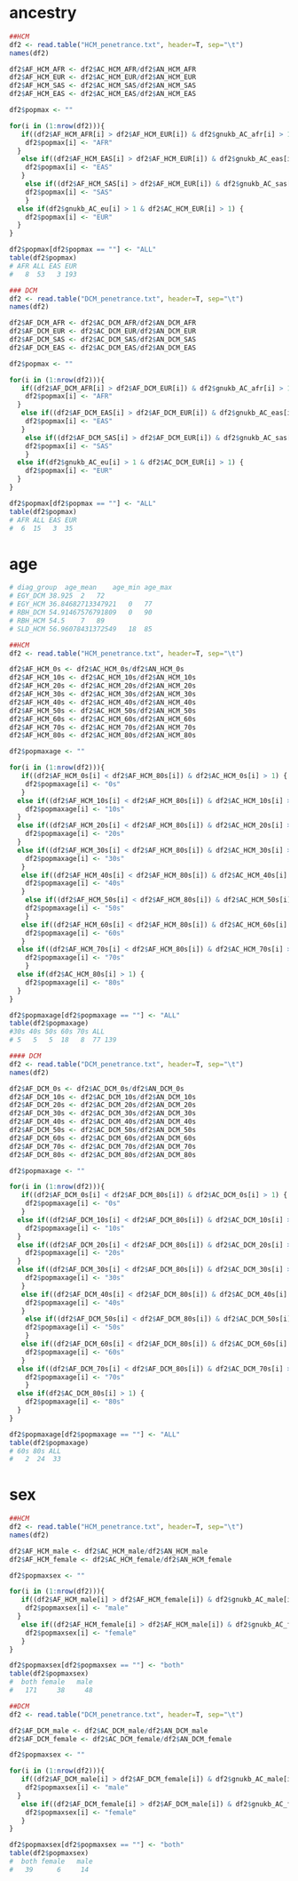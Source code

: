 # ancestry

```r
##HCM
df2 <- read.table("HCM_penetrance.txt", header=T, sep="\t")
names(df2)

df2$AF_HCM_AFR <- df2$AC_HCM_AFR/df2$AN_HCM_AFR
df2$AF_HCM_EUR <- df2$AC_HCM_EUR/df2$AN_HCM_EUR
df2$AF_HCM_SAS <- df2$AC_HCM_SAS/df2$AN_HCM_SAS
df2$AF_HCM_EAS <- df2$AC_HCM_EAS/df2$AN_HCM_EAS

df2$popmax <- ""

for(i in (1:nrow(df2))){
   if((df2$AF_HCM_AFR[i] > df2$AF_HCM_EUR[i]) & df2$gnukb_AC_afr[i] > 1 & df2$AC_HCM_AFR[i] > 1) {
    df2$popmax[i] <- "AFR"
  }
   else if((df2$AF_HCM_EAS[i] > df2$AF_HCM_EUR[i]) & df2$gnukb_AC_eas[i] > 1 & df2$AC_HCM_EAS[i] > 1) {
    df2$popmax[i] <- "EAS"
   }
    else if((df2$AF_HCM_SAS[i] > df2$AF_HCM_EUR[i]) & df2$gnukb_AC_sas[i] > 1 & df2$AC_HCM_SAS[i] > 1) {
    df2$popmax[i] <- "SAS"
    }
  else if(df2$gnukb_AC_eu[i] > 1 & df2$AC_HCM_EUR[i] > 1) {
    df2$popmax[i] <- "EUR"
  }
}

df2$popmax[df2$popmax == ""] <- "ALL"
table(df2$popmax)
# AFR ALL EAS EUR 
#   8  53   3 193 

### DCM
df2 <- read.table("DCM_penetrance.txt", header=T, sep="\t")
names(df2)

df2$AF_DCM_AFR <- df2$AC_DCM_AFR/df2$AN_DCM_AFR
df2$AF_DCM_EUR <- df2$AC_DCM_EUR/df2$AN_DCM_EUR
df2$AF_DCM_SAS <- df2$AC_DCM_SAS/df2$AN_DCM_SAS
df2$AF_DCM_EAS <- df2$AC_DCM_EAS/df2$AN_DCM_EAS

df2$popmax <- ""

for(i in (1:nrow(df2))){
   if((df2$AF_DCM_AFR[i] > df2$AF_DCM_EUR[i]) & df2$gnukb_AC_afr[i] > 1 & df2$AC_DCM_AFR[i] > 1) {
    df2$popmax[i] <- "AFR"
  }
   else if((df2$AF_DCM_EAS[i] > df2$AF_DCM_EUR[i]) & df2$gnukb_AC_eas[i] > 1 & df2$AC_DCM_EAS[i] > 1) {
    df2$popmax[i] <- "EAS"
   }
    else if((df2$AF_DCM_SAS[i] > df2$AF_DCM_EUR[i]) & df2$gnukb_AC_sas[i] > 1 & df2$AC_DCM_SAS[i] > 1) {
    df2$popmax[i] <- "SAS"
    }
  else if(df2$gnukb_AC_eu[i] > 1 & df2$AC_DCM_EUR[i] > 1) {
    df2$popmax[i] <- "EUR"
  }
}

df2$popmax[df2$popmax == ""] <- "ALL"
table(df2$popmax)
# AFR ALL EAS EUR 
#  6  15   3  35 
```

# age

```r
# diag_group  age_mean    age_min age_max
# EGY_DCM 38.925  2   72
# EGY_HCM 36.84682713347921   0   77
# RBH_DCM 54.91467576791809   0   90
# RBH_HCM 54.5    7   89
# SLD_HCM 56.96078431372549   18  85

##HCM
df2 <- read.table("HCM_penetrance.txt", header=T, sep="\t")

df2$AF_HCM_0s <- df2$AC_HCM_0s/df2$AN_HCM_0s
df2$AF_HCM_10s <- df2$AC_HCM_10s/df2$AN_HCM_10s
df2$AF_HCM_20s <- df2$AC_HCM_20s/df2$AN_HCM_20s
df2$AF_HCM_30s <- df2$AC_HCM_30s/df2$AN_HCM_30s
df2$AF_HCM_40s <- df2$AC_HCM_40s/df2$AN_HCM_40s
df2$AF_HCM_50s <- df2$AC_HCM_50s/df2$AN_HCM_50s
df2$AF_HCM_60s <- df2$AC_HCM_60s/df2$AN_HCM_60s
df2$AF_HCM_70s <- df2$AC_HCM_70s/df2$AN_HCM_70s
df2$AF_HCM_80s <- df2$AC_HCM_80s/df2$AN_HCM_80s

df2$popmaxage <- ""

for(i in (1:nrow(df2))){
   if((df2$AF_HCM_0s[i] < df2$AF_HCM_80s[i]) & df2$AC_HCM_0s[i] > 1) {
    df2$popmaxage[i] <- "0s"
   }
  else if((df2$AF_HCM_10s[i] < df2$AF_HCM_80s[i]) & df2$AC_HCM_10s[i] > 1) {
    df2$popmaxage[i] <- "10s"
  }
  else if((df2$AF_HCM_20s[i] < df2$AF_HCM_80s[i]) & df2$AC_HCM_20s[i] > 1) {
    df2$popmaxage[i] <- "20s"
  }
  else if((df2$AF_HCM_30s[i] < df2$AF_HCM_80s[i]) & df2$AC_HCM_30s[i] > 1) {
    df2$popmaxage[i] <- "30s"
   }
   else if((df2$AF_HCM_40s[i] < df2$AF_HCM_80s[i]) & df2$AC_HCM_40s[i] > 1) {
    df2$popmaxage[i] <- "40s"
   }
    else if((df2$AF_HCM_50s[i] < df2$AF_HCM_80s[i]) & df2$AC_HCM_50s[i] > 1) {
    df2$popmaxage[i] <- "50s"
    }
   else if((df2$AF_HCM_60s[i] < df2$AF_HCM_80s[i]) & df2$AC_HCM_60s[i] > 1) {
    df2$popmaxage[i] <- "60s"
   }
  else if((df2$AF_HCM_70s[i] < df2$AF_HCM_80s[i]) & df2$AC_HCM_70s[i] > 1) {
    df2$popmaxage[i] <- "70s"
    }
  else if(df2$AC_HCM_80s[i] > 1) {
    df2$popmaxage[i] <- "80s"
  }
}

df2$popmaxage[df2$popmaxage == ""] <- "ALL"
table(df2$popmaxage)
#30s 40s 50s 60s 70s ALL
# 5   5   5  18   8  77 139

#### DCM
df2 <- read.table("DCM_penetrance.txt", header=T, sep="\t")
names(df2)

df2$AF_DCM_0s <- df2$AC_DCM_0s/df2$AN_DCM_0s
df2$AF_DCM_10s <- df2$AC_DCM_10s/df2$AN_DCM_10s
df2$AF_DCM_20s <- df2$AC_DCM_20s/df2$AN_DCM_20s
df2$AF_DCM_30s <- df2$AC_DCM_30s/df2$AN_DCM_30s
df2$AF_DCM_40s <- df2$AC_DCM_40s/df2$AN_DCM_40s
df2$AF_DCM_50s <- df2$AC_DCM_50s/df2$AN_DCM_50s
df2$AF_DCM_60s <- df2$AC_DCM_60s/df2$AN_DCM_60s
df2$AF_DCM_70s <- df2$AC_DCM_70s/df2$AN_DCM_70s
df2$AF_DCM_80s <- df2$AC_DCM_80s/df2$AN_DCM_80s

df2$popmaxage <- ""

for(i in (1:nrow(df2))){
   if((df2$AF_DCM_0s[i] < df2$AF_DCM_80s[i]) & df2$AC_DCM_0s[i] > 1) {
    df2$popmaxage[i] <- "0s"
   }
  else if((df2$AF_DCM_10s[i] < df2$AF_DCM_80s[i]) & df2$AC_DCM_10s[i] > 1) {
    df2$popmaxage[i] <- "10s"
  }
  else if((df2$AF_DCM_20s[i] < df2$AF_DCM_80s[i]) & df2$AC_DCM_20s[i] > 1) {
    df2$popmaxage[i] <- "20s"
  }
  else if((df2$AF_DCM_30s[i] < df2$AF_DCM_80s[i]) & df2$AC_DCM_30s[i] > 1) {
    df2$popmaxage[i] <- "30s"
   }
   else if((df2$AF_DCM_40s[i] < df2$AF_DCM_80s[i]) & df2$AC_DCM_40s[i] > 1) {
    df2$popmaxage[i] <- "40s"
   }
    else if((df2$AF_DCM_50s[i] < df2$AF_DCM_80s[i]) & df2$AC_DCM_50s[i] > 1) {
    df2$popmaxage[i] <- "50s"
    }
   else if((df2$AF_DCM_60s[i] < df2$AF_DCM_80s[i]) & df2$AC_DCM_60s[i] > 1) {
    df2$popmaxage[i] <- "60s"
   }
  else if((df2$AF_DCM_70s[i] < df2$AF_DCM_80s[i]) & df2$AC_DCM_70s[i] > 1) {
    df2$popmaxage[i] <- "70s"
    }
  else if(df2$AC_DCM_80s[i] > 1) {
    df2$popmaxage[i] <- "80s"
  }
}

df2$popmaxage[df2$popmaxage == ""] <- "ALL"
table(df2$popmaxage)
# 60s 80s ALL 
#   2  24  33  
```

# sex

```r
##HCM
df2 <- read.table("HCM_penetrance.txt", header=T, sep="\t")
names(df2)

df2$AF_HCM_male <- df2$AC_HCM_male/df2$AN_HCM_male
df2$AF_HCM_female <- df2$AC_HCM_female/df2$AN_HCM_female

df2$popmaxsex <- ""

for(i in (1:nrow(df2))){
   if((df2$AF_HCM_male[i] > df2$AF_HCM_female[i]) & df2$gnukb_AC_male[i] > 1 & df2$AC_HCM_male[i] > 1) {
    df2$popmaxsex[i] <- "male"
  }
   else if((df2$AF_HCM_female[i] > df2$AF_HCM_male[i]) & df2$gnukb_AC_female[i] > 1 & df2$AC_HCM_female[i] > 1) {
    df2$popmaxsex[i] <- "female"
   }
}

df2$popmaxsex[df2$popmaxsex == ""] <- "both"
table(df2$popmaxsex)
#  both female   male 
#   171     38     48 

##DCM
df2 <- read.table("DCM_penetrance.txt", header=T, sep="\t")

df2$AF_DCM_male <- df2$AC_DCM_male/df2$AN_DCM_male
df2$AF_DCM_female <- df2$AC_DCM_female/df2$AN_DCM_female

df2$popmaxsex <- ""

for(i in (1:nrow(df2))){
   if((df2$AF_DCM_male[i] > df2$AF_DCM_female[i]) & df2$gnukb_AC_male[i] > 1 & df2$AC_DCM_male[i] > 1) {
    df2$popmaxsex[i] <- "male"
  }
   else if((df2$AF_DCM_female[i] > df2$AF_DCM_male[i]) & df2$gnukb_AC_female[i] > 1 & df2$AC_DCM_female[i] > 1) {
    df2$popmaxsex[i] <- "female"
   }
}

df2$popmaxsex[df2$popmaxsex == ""] <- "both"
table(df2$popmaxsex)
#  both female   male 
#   39      6     14 
```
